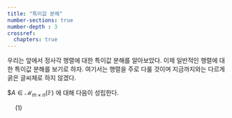 ```yaml
---
title: "특이값 분해"
number-sections: true
number-depth : 3
crossref:
  chapters: true
---
```


우리는 앞에서 정사각 행렬에 대한 특이값 분해를 알아보았다. 이제 일반적인 행렬에 대한 특이값 분해를 보기로 하자. 여기서는 행렬을 주로 다룰 것이며 지금까지와는 다르게 굵은 글씨체로 하지 않겠다.

::: {#prp-properties_of_AAast}

$$A\in \mathcal{M}_{m \times n}(\mathbb{F})$ 에 대해 다음이 성립한다.

&emsp; ($1$)

:::
